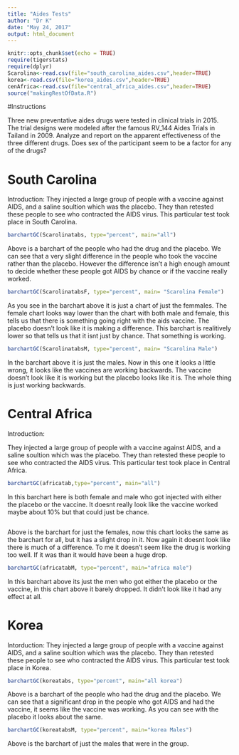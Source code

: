 ---
title: "Aides Tests"
author: "Dr K"
date: "May 24, 2017"
output: html_document
---

```{r setup, include=FALSE}
knitr::opts_chunk$set(echo = TRUE)
require(tigerstats)
require(dplyr)
Scarolina<-read.csv(file="south_carolina_aides.csv",header=TRUE)
korea<-read.csv(file="korea_aides.csv",header=TRUE)
cenAfrica<-read.csv(file="central_africa_aides.csv",header=TRUE)
source("makingRestOfData.R")
```

#Instructions

Three new preventative aides drugs were tested in clinical trials in 2015. The trial designs were modeled after the famous RV_144 Aides Trials in Tailand in 2009.  Analyze and report on the apparent effectiveness of the three different drugs. Does sex of the participant seem to be a factor for any of the drugs?


# South Carolina
Introduction:
They injected a large group of people with a vaccine against AIDS, and a saline soultion which was the placebo. They than retested these people to see who contracted the AIDS virus. This particular test took place in South Carolina.

```{r}
barchartGC(Scarolinatabs, type="percent", main="all")
```
Above is a barchart of the people who had the drug and the placebo. We can see that a very slight difference in the people who took the vaccine rather than the placebo. However the difference isn't a high enough amount to decide whether these people got AIDS by chance or if the vaccine really worked.
```{r}
barchartGC(ScarolinatabsF, type="percent", main= "Scarolina Female")

```
As you see in the barchart above it is just a chart of just the femmales. The female chart looks way lower than the chart with both male and female, this tells us that there is something going right with the aids vaccine. The placebo doesn't look like it is making a difference. This barchart is realitively lower so that tells us that it isnt just by chance. That something is working. 

```{r}
barchartGC(ScarolinatabsM, type="percent", main= "Scarolina Male")
```
In the barchart above it is just the males. Now in this one it looks a little wrong, it looks like the vaccines are working backwards. The vaccine doesn't look like it is working but the placebo looks like it is. The whole thing is just working backwards.

# Central Africa
Introduction:

They injected a large group of people with a vaccine against AIDS, and a saline soultion which was the placebo. They than retested these people to see who contracted the AIDS virus. This particular test took place in Central Africa.



```{r}
barchartGC(africatab,type="percent", main="all")

```
In this barchart here is both female and male who got injected with either the placebo or the vaccine. It doesnt really look like the vaccine worked maybe about 10% but that could just be chance.
```{r}

```
Above is the barchart for just the females, now this chart looks the same as the barchart for all, but it has a slight drop in it. Now again it doesnt look like there is much of a difference. To me it doesn't seem like the drug is working too well. If it was than it would have been a huge drop. 
```{r}
barchartGC(africatabM, type="percent", main="africa male")
```
In this barchart above its just the men who got either the placebo or the vaccine, in this chart above it barely dropped. It didn't look like it had any effect at all. 







# Korea
Intorduction:
They injected a large group of people with a vaccine against AIDS, and a saline soultion which was the placebo. They than retested these people to see who contracted the AIDS virus. This particular test took place in Korea.

```{r}
barchartGC(koreatabs, type="percent", main="all korea")
```
Above is a barchart of the people who had the drug and the placebo. We can see that a significant drop in the people who got AIDS and had the vaccine, it seems like the vaccine was working. As you can see with the placebo it looks about the same. 

```{r}
barchartGC(koreatabsM, type="percent", main="korea Males")
```

Above is the barchart of just the males that were in the group. 

```{r}

```







